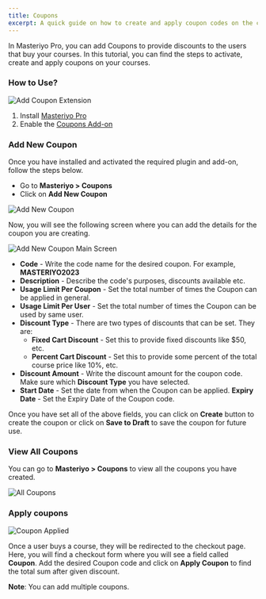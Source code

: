 ```yaml
---
title: Coupons
excerpt: A quick guide on how to create and apply coupon codes on the courses.
---
```


In Masteriyo Pro, you can add Coupons to provide discounts to the users that buy your courses. In this tutorial, you can find the steps to activate, create and apply coupons on your courses.

### How to Use?

![Add Coupon Extension](https://user-images.githubusercontent.com/75772539/222650943-38431bd8-28ec-4fbe-a10a-28f3acd5877f.png)

1. Install [Masteriyo Pro](https://docs.masteriyo.com/premium-addons/activate-masteriyo-premium-addons)
2. Enable the [Coupons Add-on](https://docs.masteriyo.com/premium-addons/activate-masteriyo-premium-addons)

### Add New Coupon

Once you have installed and activated the required plugin and add-on, follow the steps below.

- Go to **Masteriyo > Coupons**
- Click on **Add New Coupon**

![Add New Coupon](https://user-images.githubusercontent.com/75772539/222650953-e6100938-2c0d-463b-8136-6e6d9e523224.png)

Now, you will see the following screen where you can add the details for the coupon you are creating.

![Add New Coupon Main Screen](https://user-images.githubusercontent.com/75772539/222650950-1e3593fd-bc17-4447-9edc-92235c18698f.png)

- **Code** - Write the code name for the desired coupon. For example, **MASTERIYO2023**
- **Description** - Describe the code's purposes, discounts available etc.
- **Usage Limit Per Coupon** - Set the total number of times the Coupon can be applied in general.
- **Usage Limit Per User** - Set the total number of times the Coupon can be used by same user.
- **Discount Type** - There are two types of discounts that can be set. They are:
  - **Fixed Cart Discount** - Set this to provide fixed discounts like $50, etc.
  - **Percent Cart Discount** - Set this to provide some percent of the total course price like 10%, etc.
- **Discount Amount** - Write the discount amount for the coupon code. Make sure which **Discount Type** you have selected.
- **Start Date** - Set the date from when the Coupon can be applied.
  **Expiry Date** - Set the Expiry Date of the Coupon code.

Once you have set all of the above fields, you can click on **Create** button to create the coupon or click on **Save to Draft** to save the coupon for future use.

### View All Coupons

You can go to **Masteriyo > Coupons** to view all the coupons you have created.

![All Coupons](https://user-images.githubusercontent.com/75772539/222650958-5f6f4a3d-1688-46fe-96fe-68307b0acfe8.png)

### Apply coupons

![Coupon Applied](https://user-images.githubusercontent.com/75772539/222650963-4da6a9ce-9c39-4fda-b3ff-f880fc5dcb21.gif)

Once a user buys a course, they will be redirected to the checkout page. Here, you will find a checkout form where you will see a field called **Coupon**. Add the desired Coupon code and click on **Apply Coupon** to find the total sum after given discount.

<Callout> **Note**: You can add multiple coupons.</Callout>
